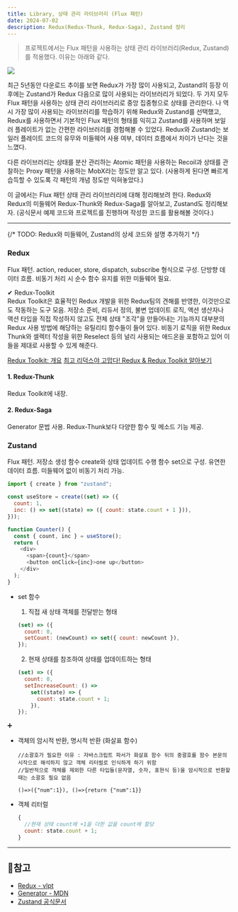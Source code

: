 ```yaml
---
title: Library, 상태 관리 라이브러리 (Flux 패턴)
date: 2024-07-02
description: Redux(Redux-Thunk, Redux-Saga), Zustand 정리
---
```


> 프로젝트에서는 Flux 패턴을 사용하는 상태 관리 라이브러리(Redux, Zustand)를 적용했다. 이유는 아래와 같다.

![](/learend/lib-state-1.jpg)

최근 5년동안 다운로드 추이를 보면 Redux가 가장 많이 사용되고, Zustand의 등장 이후에는 Zustand가 Redux 다음으로 많이
사용되는 라이브러리가 되었다. 두 가지 모두 Flux 패턴을 사용하는 상태 관리 라이브러리로 중앙 집중형으로 상태를 관리한다.
나 역시 가장 많이 사용되는 라이브러리를 학습하기 위해 Redux와 Zustand를 선택했고, Redux를 사용하면서 기본적인 Flux 패턴의
형태를 익히고 Zustand를 사용하며 보일러 플레이트가 없는 간편한 라이브러리를 경험해볼 수 있었다. Redux와 Zustand는 보일러
플레이트 코드의 유무와 미들웨어 사용 여부, 데이터 흐름에서 차이가 난다는 것을 느꼈다.

다른 라이브러리는 상태를 분산 관리하는 Atomic 패턴을 사용하는 Recoil과 상태를 관찰하는 Proxy 패턴을 사용하는 MobX라는
정도만 알고 있다. (사용하게 된다면 빠르게 습득할 수 있도록 각 패턴의 개념 정도만 익혀놓았다.)

이 글에서는 Flux 패턴 상태 관리 라이브러리에 대해 정리해보려 한다. Redux와 Redux의 미들웨어 Redux-Thunk와 Redux-Saga를
알아보고, Zustand도 정리해보자. (공식문서 예제 코드와 프로젝트를 진행하며 작성한 코드를 활용해볼 것이다.)

<hr />

{/* TODO: Redux와 미들웨어, Zustand의 상세 코드와 설명 추가하기 */}

### Redux

Flux 패턴. action, reducer, store, dispatch, subscribe 형식으로 구성. 단방향 데이터 흐름. 비동기 처리 시 순수 함수
유지를 위한 미들웨어 필요.

✔ Redux-Toolkit <br/>
Redux Toolkit은 효율적인 Redux 개발을 위한 Redux팀의 견해를 반영한, 이것만으로도 작동하는 도구 모음.
저장소 준비, 리듀서 정의, 불변 업데이트 로직, 액션 생산자나 액션 타입을 직접 작성하지 않고도 전체 상태 "조각"을 만들어내는 기능까지
대부분의 Redux 사용 방법에 해당하는 유틸리티 함수들이 들어 있다. 비동기 로직을 위한 Redux Thunk와 셀렉터 작성을 위한 Reselect 등의
널리 사용되는 애드온을 포함하고 있어 이들을 제대로 사용할 수 있게 해준다.

[Redux Toolkit: 개요](https://ko.redux.js.org/redux-toolkit/overview/)
[최고 리덕스야 고맙다! Redux & Redux Toolkit 알아보기](https://velog.io/@sweet_pumpkin/%EB%AC%B4%EC%9E%91%EC%A0%95%EB%94%B0%EB%9D%BC%ED%95%98%EA%B8%B0-%EC%B5%9C%EA%B3%A0-%EB%A6%AC%EB%8D%95%EC%8A%A4%EC%95%BC-%EA%B3%A0%EB%A7%99%EB%8B%A4-Redux-Redux-Toolkit-%EC%95%8C%EC%95%84%EB%B3%B4%EA%B8%B0)

#### 1. Redux-Thunk

Redux Toolkit에 내장.

#### 2. Redux-Saga

Generator 문법 사용. Redux-Thunk보다 다양한 함수 및 메소드 기능 제공.

### Zustand

Flux 패턴. 저장소 생성 함수 create와 상태 업데이트 수행 함수 set으로 구성. 유연한 데이터 흐름. 미들웨어 없이 비동기 처리 가능.

```js
import { create } from "zustand";

const useStore = create((set) => ({
  count: 1,
  inc: () => set((state) => ({ count: state.count + 1 })),
}));

function Counter() {
  const { count, inc } = useStore();
  return (
    <div>
      <span>{count}</span>
      <button onClick={inc}>one up</button>
    </div>
  );
}
```

- set 함수

  1. 직접 새 상태 객체를 전달받는 형태

  ```js
  (set) => ({
    count: 0,
    setCount: (newCount) => set({ count: newCount }),
  });
  ```

  2. 현재 상태를 참조하여 상태를 업데이트하는 형태

  ```js
  (set) => ({
    count: 0,
    setIncreaseCount: () =>
      set((state) => {
        count: state.count + 1;
      }),
  });
  ```

➕

- 객체의 암시적 반환, 명시적 반환 (화살표 함수)

  ```
  //소괄호가 필요한 이유 : 자바스크립트 파서가 화살표 함수 뒤의 중괄호를 함수 본문의 시작으로 해석하지 않고 객체 리터럴로 인식하게 하기 위함
  //일반적으로 객체를 제외한 다른 타입들(문자열, 숫자, 표현식 등)을 암시적으로 반환할 때는 소괄호 필요 없음

  ()=>({"num":1}), ()=>{return {"num":1}}
  ```

- 객체 리터럴

  ```js
  {
    //현재 상태 count에 +1을 더한 값을 count에 할당
    count: state.count + 1;
  }
  ```

<hr />

## 📌참고

- [Redux - vlpt](https://react.vlpt.us/redux/01-keywords.html)
- [Generator - MDN](https://developer.mozilla.org/ko/docs/Web/JavaScript/Reference/Global_Objects/Generator)
- [Zustand 공식문서](https://zustand-demo.pmnd.rs/)
